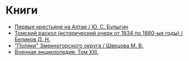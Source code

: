 
# Книги

* [Первые крестьяне на Алтае / Ю. С. Булыгин ](https://www.prlib.ru/item/1353719)
* [ Томский раскол (исторический очерк от 1834 по 1880-ые годы) / Беликов Д. Н. ](http://elib.shpl.ru/ru/nodes/36134-belikov-d-n-tomskiy-raskol-istoricheskiy-ocherk-ot-1834-po-1880-ye-gody-tomsk-1901#mode/inspect/page/1/zoom/4)
* [ "Поляки" Змеиногорского округа / Швецова М. В.](https://www.prlib.ru/item/1176620)
* [Военная энциклопедия: Том XIII.](https://runivers.ru/bookreader/book9617/#page/55/mode/1up)

